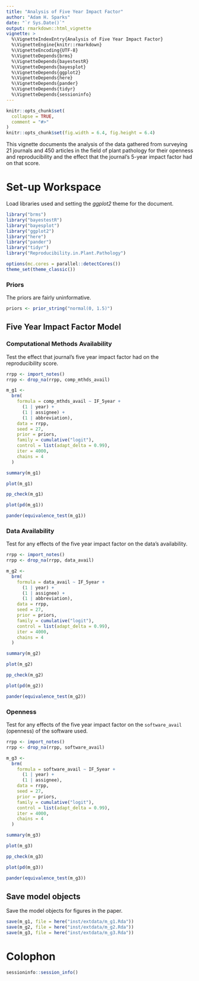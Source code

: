 ```yaml
---
title: "Analysis of Five Year Impact Factor"
author: "Adam H. Sparks"
date: "`r Sys.Date()`"
output: rmarkdown::html_vignette
vignette: >
  %\VignetteIndexEntry{Analysis of Five Year Impact Factor}
  %\VignetteEngine{knitr::rmarkdown}
  %\VignetteEncoding{UTF-8}
  %\VignetteDepends{brms}
  %\VignetteDepends{bayestestR}
  %\VignetteDepends{bayesplot}
  %\VignetteDepends{ggplot2}
  %\VignetteDepends{here}
  %\VignetteDepends{pander}
  %\VignetteDepends{tidyr}
  %\VignetteDepends{sessioninfo}
---
```


```r
knitr::opts_chunk$set(
  collapse = TRUE,
  comment = "#>"
)
knitr::opts_chunk$set(fig.width = 6.4, fig.height = 6.4)
```

This vignette documents the analysis of the data gathered from surveying 21 journals and 450 articles in the field of plant pathology for their openness and reproducibility and the effect that the journal's 5-year impact factor had on that score.

# Set-up Workspace

Load libraries used and setting the *ggplot2* theme for the document.

```r
library("brms")
library("bayestestR")
library("bayesplot")
library("ggplot2")
library("here")
library("pander")
library("tidyr")
library("Reproducibility.in.Plant.Pathology")

options(mc.cores = parallel::detectCores())
theme_set(theme_classic())
```

### Priors

The priors are fairly uninformative.

```r
priors <- prior_string("normal(0, 1.5)")
```

## Five Year Impact Factor Model

### Computational Methods Availability

Test the effect that journal's five year impact factor had on the reproducibility score.

```r
rrpp <- import_notes()
rrpp <- drop_na(rrpp, comp_mthds_avail)

m_g1 <-
  brm(
    formula = comp_mthds_avail ~ IF_5year +
      (1 | year) +
      (1 | assignee) +
      (1 | abbreviation),
    data = rrpp,
    seed = 27,
    prior = priors,
    family = cumulative("logit"),
    control = list(adapt_delta = 0.99),
    iter = 4000,
    chains = 4
  )

summary(m_g1)

plot(m_g1)

pp_check(m_g1)

plot(pd(m_g1))

pander(equivalence_test(m_g1))
```

### Data Availability

Test for any effects of the five year impact factor on the data's availability.

```r
rrpp <- import_notes()
rrpp <- drop_na(rrpp, data_avail)

m_g2 <-
  brm(
    formula = data_avail ~ IF_5year +
      (1 | year) +
      (1 | assignee) +
      (1 | abbreviation),
    data = rrpp,
    seed = 27,
    prior = priors,
    family = cumulative("logit"),
    control = list(adapt_delta = 0.99),
    iter = 4000,
    chains = 4
  )

summary(m_g2)

plot(m_g2)

pp_check(m_g2)

plot(pd(m_g2))

pander(equivalence_test(m_g2))
```

### Openness

Test for any effects of the five year impact factor on the `software_avail` (openness) of the software used.

```r
rrpp <- import_notes()
rrpp <- drop_na(rrpp, software_avail)

m_g3 <-
  brm(
    formula = software_avail ~ IF_5year +
      (1 | year) +
      (1 | assignee),
    data = rrpp,
    seed = 27,
    prior = priors,
    family = cumulative("logit"),
    control = list(adapt_delta = 0.99),
    iter = 4000,
    chains = 4
  )

summary(m_g3)

plot(m_g3)

pp_check(m_g3)

plot(pd(m_g3))

pander(equivalence_test(m_g3))
```

## Save model objects

Save the model objects for figures in the paper.

```r
save(m_g1, file = here("inst/extdata/m_g1.Rda"))
save(m_g2, file = here("inst/extdata/m_g2.Rda"))
save(m_g3, file = here("inst/extdata/m_g3.Rda"))
```

# Colophon

```r
sessioninfo::session_info()
```
